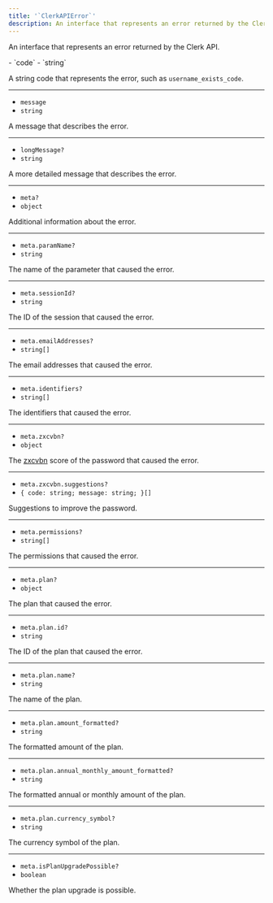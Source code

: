 ```yaml
---
title: '`ClerkAPIError`'
description: An interface that represents an error returned by the Clerk API.
---
```


An interface that represents an error returned by the Clerk API.

<Properties>
  - `code`
  - `string`

  A string code that represents the error, such as `username_exists_code`.

  ---

  - `message`
  - `string`

  A message that describes the error.

  ---

  - `longMessage?`
  - `string`

  A more detailed message that describes the error.

  ---

  - `meta?`
  - `object`

  Additional information about the error.

  ---

  - `meta.paramName?`
  - `string`

  The name of the parameter that caused the error.

  ---

  - `meta.sessionId?`
  - `string`

  The ID of the session that caused the error.

  ---

  - `meta.emailAddresses?`
  - `string[]`

  The email addresses that caused the error.

  ---

  - `meta.identifiers?`
  - `string[]`

  The identifiers that caused the error.

  ---

  - `meta.zxcvbn?`
  - `object`

  The [zxcvbn](https://github.com/dropbox/zxcvbn) score of the password that caused the error.

  ---

  - `meta.zxcvbn.suggestions?`
  - `{ code: string; message: string; }[]`

  Suggestions to improve the password.

  ---

  - `meta.permissions?`
  - `string[]`

  The permissions that caused the error.

  ---

  - `meta.plan?`
  - `object`

  The plan that caused the error.

  ---

  - `meta.plan.id?`
  - `string`

  The ID of the plan that caused the error.

  ---

  - `meta.plan.name?`
  - `string`

  The name of the plan.

  ---

  - `meta.plan.amount_formatted?`
  - `string`

  The formatted amount of the plan.

  ---

  - `meta.plan.annual_monthly_amount_formatted?`
  - `string`

  The formatted annual or monthly amount of the plan.

  ---

  - `meta.plan.currency_symbol?`
  - `string`

  The currency symbol of the plan.

  ---

  - `meta.isPlanUpgradePossible?`
  - `boolean`

  Whether the plan upgrade is possible.
</Properties>
